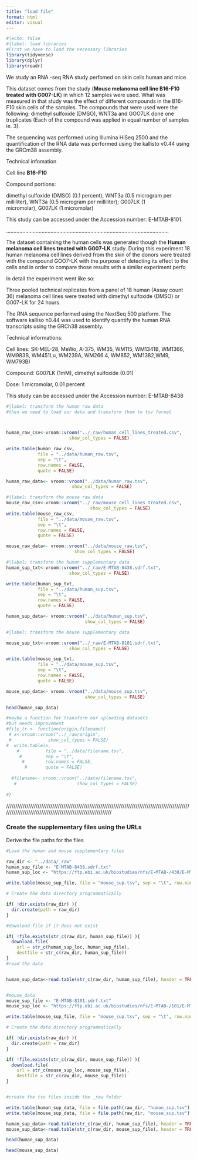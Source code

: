 ```yaml
---
title: "load file"
format: html
editor: visual
---
```


```r
#|echo: false
#|label: load libraries
#First we have to load the necessary libraries
library(tidyverse)
library(dplyr)
library(readr)
```

We study an RNA -seq RNA study perfomed on skin cells human and mice

This dataset comes from the study (**Mouse melanoma cell line B16-F10 treated with G007-LK**) in which 12 samples were used. What was measured in that study was the effect of different compounds in the B16-F10 skin cells of the samples. The compounds that were used were the following: dimethyl sulfoxide (DMSO), WNT3a and GOO7LK done one truplicates (Each of the compound was applied in equal number of samples ie. 3).

The sequencing was performed using Illumina HiSeq 2500 and the quantification of the RNA data was performed using the kallisto v0.44 using the GRCm38 assembly.

Technical infomation

Cell line **B16-F10**

Compound portions:

dimethyl sulfoxide (DMSO) (0.1 percent), WNT3a (0.5 microgram per milliliter), WNT3a (0.5 microgram per milliliter); G007LK (1 micromolar), G007LK (1 micromolar)

This study can be accessed under the Accession number: E-MTAB-8101.

..............................................................................................................

The dataset containing the human cells was generated though the **Human melanoma cell lines treated with G007-LK** study. During this experiment 18 human melanoma cell lines derived from the skin of the donors were treated with the compound GOO7-LK with the purpose of detecting its effect to the cells and in order to compare those results with a similar experiment perfo

In detail the experiment went like so:

Three pooled technical replicates from a panel of 18 human (Assay count 36) melanoma cell lines were treated with dimethyl sulfoxide (DMSO) or G007-LK for 24 hours.

The RNA sequence performed using the NextSeq 500 platform. The software kalliso n0.44 was used to identify quantify the human RNA transcripts using the GRCh38 assembly.

Technical informations:

Cell lines: SK-MEL-28, MeWo, A-375, WM35, WM115, WM1341B, WM1366, WM983B, WM451Lu, WM239A, WM266.4, WM852, WM1382,WM9, WM793B)

Compound: G007LK (1mM), dimethyl sulfoxide (0.01)

Dose: 1 micromolar, 0.01 percent

This study can be accessed under the Accession number: E-MTAB-8438

```r

#|label: transform the human raw data
#then we need to load our data and transform them to tsv format



human_raw_csv<-vroom::vroom("../_raw/human_cell_lines_treated.csv",
                        show_col_types = FALSE) 

write.table(human_raw_csv,
            file = "../data/human_raw.tsv",
            sep = "\t",
            row.names = FALSE, 
            quote = FALSE)

human_raw_data<- vroom::vroom("../data/human_raw.tsv", 
                         show_col_types = FALSE)


```

```r
#|label: transform the mouse raw data
mouse_raw_csv<-vroom::vroom("../_raw/mouse_cell_lines_treated.csv",
                                show_col_types = FALSE) 
write.table(mouse_raw_csv,
            file = "../data/mouse_raw.tsv",
            sep = "\t",
            row.names = FALSE, 
            quote = FALSE)

mouse_raw_data<- vroom::vroom("../data/mouse_raw.tsv", 
                          show_col_types = FALSE)
```

```r
#|label: transform the human supplementary data
human_sup_txt<-vroom::vroom("../_raw/E-MTAB-8438.sdrf.txt",
                        show_col_types = FALSE) 

write.table(human_sup_txt,
            file = "../data/human_sup.tsv",
            sep = "\t",
            row.names = FALSE, 
            quote = FALSE)

human_sup_data<- vroom::vroom("../data/human_sup.tsv",
                              show_col_types = FALSE)
```

```r

#|label: transform the mouse supplementary data

mouse_sup_txt<-vroom::vroom("../_raw/E-MTAB-8101.sdrf.txt",
                        show_col_types = FALSE) 

write.table(mouse_sup_txt,
            file = "../data/mouse_sup.tsv",
            sep = "\t",
            row.names = FALSE, 
            quote = FALSE)

mouse_sup_data<- vroom::vroom("../data/mouse_sup.tsv", 
                              show_col_types = FALSE)
```

```r
head(human_sup_data)
```

```r
#maybe a function for transform our uploading datasets
#but needs improvement
#file_tr <- function(origin,filename){
 # x<-vroom::vroom("../_raw/origin",
 #              show_col_types = FALSE)
#  write.table(x,
    #          file = "../data/filename.tsv",
     #         sep = "\t",
      #        row.names = FALSE, 
       #       quote = FALSE)
  
  #filename<- vroom::vroom("../data/filename.tsv", 
   #                       show_col_types = FALSE)
  
#}
```

////////////////////////////////////////////////////////////////////////////////////////////////////////////////////////////////////////////////////////////

### Create the supplementary files using the URLs

Derive the file paths for the files

```r
#Load the human and mouse supplementary files

raw_dir <- "../data/_raw"
human_sup_file <- "E-MTAB-8438.sdrf.txt"
human_sup_loc <- "https://ftp.ebi.ac.uk/biostudies/nfs/E-MTAB-/438/E-MTAB-8438/Files/"

write.table(mouse_sup_file, file = "mouse_sup.tsv", sep = "\t", row.names = FALSE)

# Create the data directory programmatically

if( !dir.exists(raw_dir) ){
  dir.create(path = raw_dir)
}

#download file if it does not exist

if( !file.exists(str_c(raw_dir, human_sup_file)) ){
  download.file(
    url = str_c(human_sup_loc, human_sup_file),
    destfile = str_c(raw_dir, human_sup_file))
}
#read the data


human_sup_data<-read.table(str_c(raw_dir, human_sup_file), header = TRUE, sep = "\t")


#mouse_data
mouse_sup_file <- "E-MTAB-8101.sdrf.txt"
mouse_sup_loc <- "https://ftp.ebi.ac.uk/biostudies/nfs/E-MTAB-/101/E-MTAB-8101/Files/"

write.table(mouse_sup_file, file = "mouse_sup.tsv", sep = "\t", row.names = FALSE)

# Create the data directory programmatically

if( !dir.exists(raw_dir) ){
  dir.create(path = raw_dir)
}

if( !file.exists(str_c(raw_dir, mouse_sup_file)) ){
  download.file(
    url = str_c(mouse_sup_loc, mouse_sup_file),
    destfile = str_c(raw_dir, mouse_sup_file))
}


#create the tsv files inside the _raw folder

write.table(human_sup_data, file = file.path(raw_dir, "human_sup.tsv"), sep = "/t", row.names = FALSE)
write.table(mouse_sup_data, file = file.path(raw_dir, "mouse_sup.tsv"), sep = "/t", row.names = FALSE)
```

```r
human_sup_data<-read.table(str_c(raw_dir, human_sup_file), header = TRUE, sep = "\t")
mouse_sup_data<-read.table(str_c(raw_dir, mouse_sup_file), header = TRUE, sep = "\t")
```

```r
head(human_sup_data)
```

```r
head(mouse_sup_data)
```
